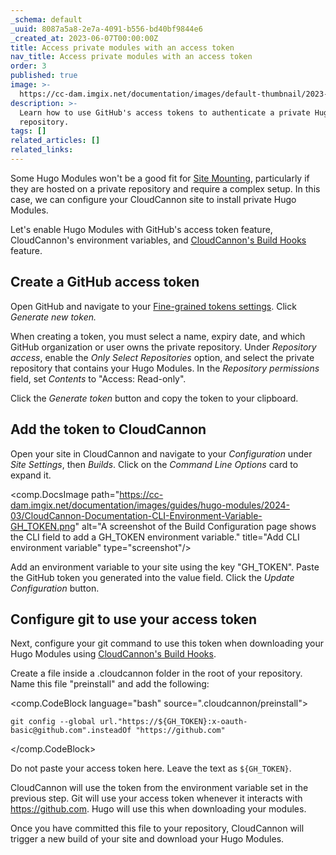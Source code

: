 ```yaml
---
_schema: default
_uuid: 8087a5a8-2e7a-4091-b556-bd40bf9844e6
_created_at: 2023-06-07T00:00:00Z
title: Access private modules with an access token
nav_title: Access private modules with an access token
order: 3
published: true
image: >-
  https://cc-dam.imgix.net/documentation/images/default-thumbnail/2023-Q4/CloudCannon-Documentation-Thumbnail.png
description: >-
  Learn how to use GitHub's access tokens to authenticate a private Hugo Modules
  repository.
tags: []
related_articles: []
related_links:
---
```

Some Hugo Modules won't be a good fit for [Site Mounting](/documentation/articles/site-mounting/), particularly if they are hosted on a private repository and require a complex setup. In this case, we can configure your CloudCannon site to install private Hugo Modules.

Let's enable Hugo Modules with GitHub's access token feature, CloudCannon's environment variables, and [CloudCannon's Build Hooks](https://cloudcannon.com/documentation/articles/extending-your-build-process-with-hooks/) feature.

## Create a GitHub access token

Open GitHub and navigate to your [Fine-grained tokens settings](https://github.com/settings/tokens?type=beta). Click *Generate new token.*

When creating a token, you must select a name, expiry date, and which GitHub organization or user owns the private repository. Under *Repository access*, enable the *Only Select Repositories* option, and select the private repository that contains your Hugo Modules. In the *Repository permissions* field, set *Contents* to "Access: Read-only".

Click the *Generate token* button and copy the token to your clipboard.

## Add the token to CloudCannon

Open your site in CloudCannon and navigate to your *Configuration* under *Site Settings*, then *Builds*. Click on the *Command Line Options* card to expand it.

<comp.DocsImage path="https://cc-dam.imgix.net/documentation/images/guides/hugo-modules/2024-03/CloudCannon-Documentation-CLI-Environment-Variable-GH_TOKEN.png" alt="A screenshot of the Build Configuration page shows the CLI field to add a GH_TOKEN environment variable." title="Add CLI environment variable" type="screenshot"/>

Add an environment variable to your site using the key "GH\_TOKEN". Paste the GitHub token you generated into the value field. Click the *Update Configuration* button.

## Configure git to use your access token

Next, configure your git command to use this token when downloading your Hugo Modules using [CloudCannon's Build Hooks](https://cloudcannon.com/documentation/articles/extending-your-build-process-with-hooks/).

Create a file inside a .cloudcannon folder in the root of your repository. Name this file "preinstall" and add the following:

<comp.CodeBlock language="bash" source=".cloudcannon/preinstall">
```
git config --global url."https://${GH_TOKEN}:x-oauth-basic@github.com".insteadOf "https://github.com"
```
</comp.CodeBlock>

Do not paste your access token here. Leave the text as `${GH_TOKEN}`.

CloudCannon will use the token from the environment variable set in the previous step. Git will use your access token whenever it interacts with https://github.com. Hugo will use this when downloading your modules.

Once you have committed this file to your repository, CloudCannon will trigger a new build of your site and download your Hugo Modules.